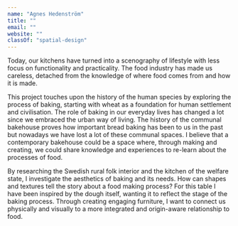 ```yaml
---
name: "Agnes Hedenström"
title: ""
email: ""
website: ""
classOf: "spatial-design"
---
```





Today, our kitchens have turned into a scenography of lifestyle with less focus on functionality and practicality. The food industry has made us careless, detached from the knowledge of where food comes from and how it is made. 

This project touches upon the history of the human species by exploring the process of baking, starting with wheat as a foundation for human settlement and civilisation.
The role of baking in our everyday lives has changed a lot since we embraced the urban way of living. The history of the communal bakehouse proves how important bread baking has been to us in the past but nowadays we have lost a lot of these communal spaces. I believe that a contemporary bakehouse could be a space where, through making and creating, we could share knowledge and experiences to re-learn about the processes of food.

By researching the Swedish rural folk interior and the kitchen of the welfare state, I investigate the aesthetics of baking and its needs. How can shapes and textures tell the story about a food making process? For this table I have been inspired by the dough itself, wanting it to reflect the stage of the baking process. Through creating engaging furniture, I want to connect us physically and visually to a more integrated and origin-aware relationship to food.


<ImageZoom 
  preview={preview}
  zoom={zoom}
  caption=""
  isTallImage={true}
/>
